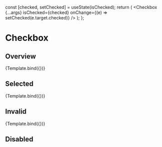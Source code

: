 


<Meta title="Components/Checkbox" component={Checkbox} />

  const [checked, setChecked] = useState(isChecked);
  return (
    <Checkbox
      {...args}
      isChecked={checked}
      onChange={(e) => setChecked(e.target.checked)}
    />
  );
};

# Checkbox

## Overview

<Canvas>
  <Story
    name="Overview"
    args={{
      name: 'Control',
      value: 1,
      isChecked: false,
      isDisabled: false,
      label: 'Regular',
    }}
  >
    {Template.bind({})}
  </Story>
</Canvas>

## Selected

<Canvas>
  <Story
    name="Selected"
    args={{
      name: 'Control',
      value: 1,
      isChecked: true,
      isDisabled: false,
      label: 'Selected',
    }}
  >
    {Template.bind({})}
  </Story>
</Canvas>

## Invalid

<Canvas>
  <Story
    name="Invalid"
    args={{
      name: 'Control',
      value: 1,
      isChecked: false,
      isDisabled: false,
      isInvalid: true,
      label: 'Invalid',
    }}
  >
    {Template.bind({})}
  </Story>
</Canvas>

## Disabled

<Canvas>
  <Story name="Disabled">
    <Stack spacing="lg" direction="row">
      <Checkbox isDisabled={true} label="Disabled" />
      <Checkbox isDisabled={true} isChecked={true} label="Disabled checked" />
    </Stack>
  </Story>
</Canvas>
